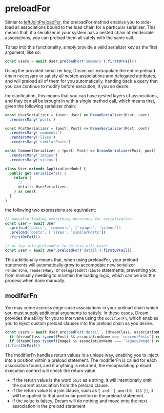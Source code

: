 # preloadFor

Simlar to [leftJoinPreloadFor](/docs/models/querying/leftJoinPreloadFor), the preloadFor method enables you to side-load all associations bound to the load chain for a particular serializer. This means that, if a serializer in your system has a nested chain of renderable associations, you can preload them all safely with the same call.

To tap into this functionality, simply provide a valid serializer key as the first argument, like so:

```ts
const users = await User.preloadFor('summary').firstOrFail()
```

Using the provided serializer key, Dream will extrapolate the entire preload chain necessary to satisfy all nested associations and delegated attributes, and will preload all of them for you automatically, handing back a query that you can continue to modify before execution, if you so desire.

for clarification, this means that you can have nested layers of associations, and they can all be brought in with a single method call, which means that, given the following serializer chain:

```ts
const UserSerializer = (user: User) => DreamSerializer(User, user)
  .rendersMany('posts')

const PostSerializer = (post: Post) => DreamSerializer(Post, post)
  .rendersMany('comments')
  .rendersMany('likes')
  .rendersMany('similarPosts')

const CommentSerializer = (post: Post) => DreamSerializer(Post, post)
  .rendersMany('images')
  .rendersMany('videos')

class User extends ApplicationModel {
  public get serializers() {
    return {
      // ...
      detail: UserSerializer,
    } as const
  }
}
```

the following two expressions are equivalent:

```ts
// manually loading everything necessary for serialization
const user = await User
  .preload('posts', 'comments', ['images', 'videos'])
  .preload('posts', ['likes', 'similarPosts'])
  .firstOrFail()

// or tap into preloadFor to do this with ease!
const user = await User.preloadFor('detail').firstOrFail()
```

This additionally means that, when using preloadFor, your preload statements will automatically grow to accomodate new serializer `rendersOne`, `rendersMany`, or `delegatedAttribute` statements, preventing you from manually needing to maintain the loading logic, which can be a brittle process when done manually.

## modiferFn

You may come accross edge-case associations in your preload chain which you must supply additional arguments to satisfy. In these cases, Dream provides the ability for you to intervene using the `modifierFn`, which enables you to inject custom preload clauses into the preload chain as you desire.

```ts
const users = await User.preloadFor('detail', (dreamClass, associationName) => {
  if (dreamClass.typeof(Post) && associationName === 'currentPosts') return { and: { userId: user.id }}
  if (dreamClass.typeof(Image) && associationName === 'legacyImage') return 'omit'
}).firstOrFail()
```

The modifierFn handles return values in a unique way, enabling you to inject into a position within a preload statement. The modifierFn is called for each association found, and if anything is returned, the encapsulating preload execution context will check the return value:

* if the return value is the word `omit` as a string, it will intentionally omit the current association from the preload clause.
* if the return value is a join clause, such as `{ and: { userId: 123 }}`, it will be applied to that particular position in the preload statement.
* if the value is falsey, Dream will do nothing and move onto the next association in the preload statement